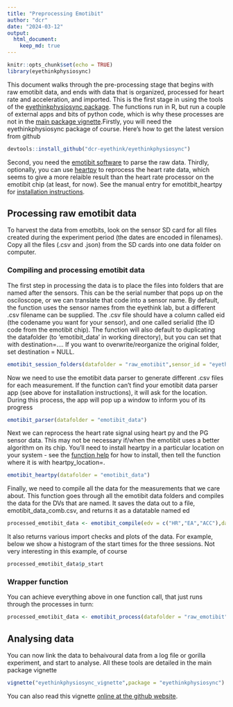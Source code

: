 ```yaml
---
title: "Preprocessing Emotibit"
author: "dcr"
date: "2024-03-12"
output: 
  html_document: 
    keep_md: true
---
```


```r
knitr::opts_chunk$set(echo = TRUE)
library(eyethinkphysiosync)
```

This document walks through the pre-processing stage that begins with raw emotibit data, and ends with data that is organized, processed for heart rate and acceleration, and imported. This is the first stage in using the tools of the [eyethinkphysiosync package](https://dcr-eyethink.github.io/eyethinkphysiosync/). The functions run in R, but run a couple of external apps and bits of python code, which is why these processes are not in the [main package vignette](https://dcr-eyethink.github.io/eyethinkphysiosync/articles/eyethinkphysiosync_vignette.html).Firstly, you will need the eyethinkphysiosync package of course. Here's how to get the latest version from github

```r
devtools::install_github("dcr-eyethink/eyethinkphysiosync")
```

Second, you need the [emotibit software](https://github.com/EmotiBit/EmotiBit_Docs/blob/master/Getting_Started.md#Installing-EmotiBit-Software) to parse the raw data. Thirdly, optionally, you can use [heartpy](https://python-heart-rate-analysis-toolkit.readthedocs.io/en/latest/) to reprocess the heart rate data, which seems to give a more relaible result than the heart rate processor on the emotibit chip (at least, for now). See the manual entry for emotitbit_heartpy for [installation instructions](https://dcr-eyethink.github.io/eyethinkphysiosync/reference/emotitbit_heartpy.html).

## Processing raw emotibit data

To harvest the data from emotbits, look on the sensor SD card for all files created during the experiment period (the dates are encoded in filenames). Copy all the files (.csv and .json) from the SD cards into one data folder on computer. 

### Compiling and processing emotibit data

The first step in processing the data is to place the files into folders that are named after the sensors. This can be the serial number that pops up on the osciloscope, or we can translate that code into a sensor name. By default, the function uses the sensor names from the eyethink lab, but a different .csv filename can be supplied. The .csv file should have a column called eid (the codename you want for your sensor), and one called serialid (the ID code from the emotibit chip). The function will also default to duplicating the datafolder (to 'emotibit_data' in working directory), but you can set that with destination=.... If you want to overwrite/reorganize the original folder, set destination = NULL.

```r
emotibit_session_folders(datafolder = "raw_emotibit",sensor_id = "eyethink",overwrite = T)
```

Now we need to use the emotibit data parser to generate different .csv files for each measurement. If the function can't find your emotibit data parser app (see above for installation instructions), it will ask for the location. During this process, the app will pop up a window to inform you of its progress

```r
emotibit_parser(datafolder = "emotibit_data")
```

Next we can reprocess the heart rate signal using heart py and the PG sensor data. This may not be necessary if/when the emotibit uses a better algorithm on its chip. You'll need to install heartpy in a particular location on your system - see the [function help](https://dcr-eyethink.github.io/eyethinkphysiosync/reference/emotitbit_heartpy.html) for how to install, then tell the function where it is with heartpy_location=.

```r
emotibit_heartpy(datafolder = "emotibit_data")
```

Finally, we need to compile all the data for the measurements that we care about. This function goes through all the emotibit data folders and compiles the data for the DVs that are named. It saves the data out to a file, emotibit_data_comb.csv, and returns it as a datatable named ed

```r
processed_emotibit_data <- emotibit_compile(edv = c("HR","EA","ACC"),datafolder = "emotibit_data")
```

It also returns various import checks and plots of the data. For example, below we show a histogram of the start times for the three sessions. Not very interesting in this example, of course

```r
processed_emotibit_data$p_start
```

### Wrapper function

You can achieve everything above in one function call, that just runs through the processes in turn:

```r
processed_emotibit_data <- emotibit_process(datafolder = "raw_emotibit")
```

## Analysing data

You can now link the data to behaivoural data from a log file or gorilla experiment, and start to analyse. All these tools are detailed in the main package vignette

``` r
vignette("eyethinkphysiosync_vignette",package = "eyethinkphysiosync")
```

You can also read this vignette [online at the github website](https://dcr-eyethink.github.io/eyethinkphysiosync/articles/eyethinkphysiosync_vignette.html).

